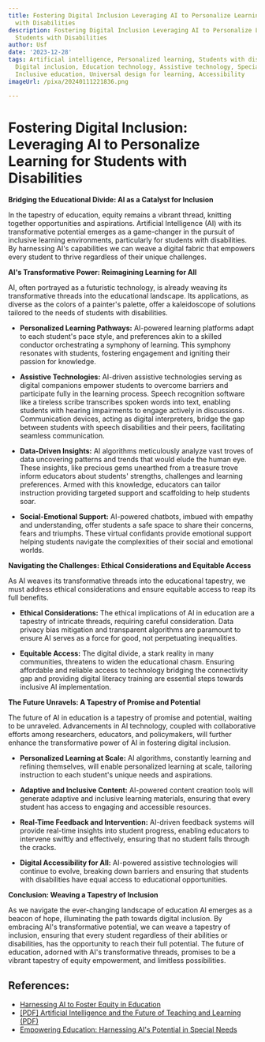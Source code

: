 ```yaml
---
title: Fostering Digital Inclusion Leveraging AI to Personalize Learning for Students
  with Disabilities
description: Fostering Digital Inclusion Leveraging AI to Personalize Learning for
  Students with Disabilities
author: Usf
date: '2023-12-28'
tags: Artificial intelligence, Personalized learning, Students with disabilities,
  Digital inclusion, Education technology, Assistive technology, Special education,
  Inclusive education, Universal design for learning, Accessibility
imageUrl: /pixa/20240111221836.png

---
```

# Fostering Digital  Inclusion: Leveraging AI to Personalize Learning for Students with Disabilities

**Bridging the Educational Divide: AI as a Catalyst for Inclusion**

In the tapestry of education, equity remains a vibrant thread, knitting together opportunities and aspirations. Artificial Intelligence  (AI) with its  transformative potential emerges as a game-changer in the pursuit of inclusive learning  environments, particularly for students with disabilities. By  harnessing AI's capabilities we can weave a digital fabric that empowers every student to thrive regardless  of their unique challenges.

**AI's Transformative Power: Reimagining  Learning for All**

AI, often portrayed as a futuristic technology, is already weaving its transformative threads into the educational landscape. Its applications, as diverse as the colors of a painter's palette, offer a kaleidoscope of solutions  tailored to the needs of students with disabilities.

*  **Personalized Learning  Pathways:** AI-powered learning platforms adapt to each student's pace style, and preferences akin  to a skilled conductor orchestrating a symphony of  learning.  This  symphony resonates with  students, fostering engagement and igniting their passion for knowledge.

* **Assistive Technologies:** AI-driven assistive technologies serving as digital companions empower students to overcome barriers and participate fully  in  the learning process. Speech recognition software like a tireless scribe transcribes spoken words into text, enabling students with hearing impairments to engage actively in  discussions. Communication devices, acting  as digital interpreters, bridge the  gap  between students  with  speech disabilities and their peers, facilitating seamless communication.

* **Data-Driven Insights:** AI algorithms meticulously analyze vast troves of data uncovering  patterns and trends that would elude the human eye. These insights, like precious gems unearthed from a treasure trove inform educators about students' strengths, challenges and learning preferences. Armed with this knowledge, educators  can tailor instruction providing targeted support and scaffolding to help students soar.

* **Social-Emotional Support:** AI-powered  chatbots, imbued with empathy and understanding, offer students a safe  space to share their concerns, fears and triumphs. These virtual confidants provide emotional support helping students navigate  the complexities  of their  social and emotional worlds.

**Navigating the Challenges: Ethical Considerations and Equitable  Access**

As AI weaves its transformative  threads  into the educational tapestry, we must address ethical considerations  and ensure equitable access to reap its full benefits.

*  **Ethical  Considerations:**  The ethical implications of AI in education are a tapestry of  intricate threads, requiring careful consideration.  Data  privacy bias mitigation and transparent algorithms  are paramount to ensure AI serves as a force for good, not perpetuating inequalities.

* **Equitable Access:** The digital divide, a stark reality in many communities, threatens to widen the  educational chasm.  Ensuring affordable and reliable access to technology bridging the connectivity gap and  providing digital literacy training are  essential steps  towards inclusive AI implementation.

**The Future Unravels: A Tapestry of Promise and Potential**

The future of AI in  education is a tapestry of  promise and potential, waiting to be unraveled. Advancements in AI technology, coupled with collaborative efforts among researchers, educators, and policymakers, will  further enhance the transformative power of AI in fostering  digital inclusion.

* **Personalized Learning at Scale:** AI algorithms,  constantly learning and refining themselves, will enable personalized learning at  scale, tailoring instruction to  each student's unique needs and aspirations.

* **Adaptive and Inclusive Content:** AI-powered content creation tools will generate adaptive and inclusive learning materials, ensuring that every student  has access to engaging and accessible  resources.

* **Real-Time Feedback and Intervention:** AI-driven feedback systems will provide real-time insights into student progress, enabling educators to intervene swiftly and effectively, ensuring that no student falls through the cracks.

* **Digital Accessibility for All:**  AI-powered assistive  technologies will continue to evolve, breaking down barriers  and ensuring that students with disabilities have equal access to educational opportunities.

**Conclusion:  Weaving a Tapestry of Inclusion**

As we navigate the ever-changing landscape of education AI emerges as a beacon of hope, illuminating  the path towards digital inclusion. By embracing AI's transformative  potential, we can weave a tapestry of inclusion, ensuring that every  student regardless of their abilities or disabilities, has the opportunity  to reach their full potential. The future of education, adorned with AI's transformative threads, promises to be a  vibrant tapestry of  equity empowerment, and  limitless possibilities.

## References:
- [Harnessing AI to Foster Equity in Education](https://www.scirp.org/journal/paperinformation.aspx?paperid=128922)
- [[PDF] Artificial Intelligence and the Future of Teaching and Learning (PDF)](https://www2.ed.gov/documents/ai-report/ai-report.pdf)
- [Empowering Education: Harnessing AI's Potential in Special Needs](https://teachflow.ai/empowering-education-harnessing-ais-potential-in-special-needs/)
